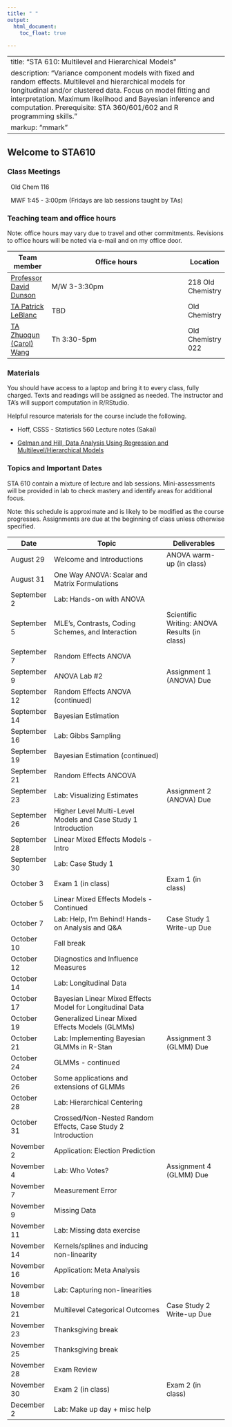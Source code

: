 ```yaml
---
title: " "
output: 
  html_document:
    toc_float: true
  
---
```


---
title: "STA 610: Multilevel and Hierarchical Models"
description: "Variance component models with fixed and random effects. Multilevel and hierarchical models for longitudinal and/or clustered data. Focus on model fitting and interpretation. Maximum likelihood and Bayesian inference and computation. Prerequisite: STA 360/601/602 and R programming skills."
markup: "mmark"
---



## Welcome to STA610

### Class Meetings

<font color="#6CA0DC"><i class="fas fa-university fa-lg"></i></font> &nbsp; Old Chem 116

<font color="#6CA0DC"><i class="fas fa-calendar-alt fa-lg"></i></font> &nbsp; MWF 1:45 - 3:00pm (Fridays are lab sessions taught by TAs)


### Teaching team and office hours 


Note: office hours may vary due to travel and other commitments. Revisions to office hours will be noted via e-mail and on my office door. 

| Team member | Office hours | Location |
| ----------  | -------------------------------------         | ---- |
| [Professor David Dunson](https://stat.duke.edu/people/amy-h-herring)  <a href="mailto:dunson@duke.edu" title="email"><i class="fa fa-envelope"></i></a> &nbsp;  | M/W 3-3:30pm | 218 Old Chemistry |
 [TA Patrick LeBlanc](https://stat.duke.edu/people/isaac-lavine)  <a href="mailto:patrick.leblanc@duke.edu" title="email"><i class="fa fa-envelope"></i></a> &nbsp; | TBD | Old Chemistry
 [TA Zhuoqun (Carol) Wang ](https://stat.duke.edu/people/xu-chen)  <a href="mailto:zhuoqun.wang@duke.edu" title="email"><i class="fa fa-envelope"></i></a> &nbsp;  | Th 3:30-5pm | Old Chemistry 022
                  


### Materials

You should have access to a laptop and bring it to every class, fully charged. Texts and readings will be assigned as needed. The instructor and TA's will support computation in R/RStudio. 

Helpful resource materials for the course include the following.

- Hoff, CSSS - Statistics 560 Lecture notes (Sakai)

- [Gelman and Hill, Data Analysis Using Regression and Multilevel/Hierarchical Models](https://www.amazon.com/Analysis-Regression-Multilevel-Hierarchical-Models/dp/052168689X)


### Topics and Important Dates

STA 610 contain a mixture of lecture and lab sessions. Mini-assessments will be provided in lab to check mastery and identify areas for additional focus.

Note: this schedule is approximate and is likely to be modified as the course progresses. Assignments are due at the beginning of class unless otherwise specified. 



|Date           |Topic                      |Deliverables     |
| ----------    | ---------------------------         | --------------- |
| August 29     | Welcome and Introductions        | ANOVA warm-up (in class)        |
| August 31     | One Way ANOVA: Scalar and Matrix Formulations    |                 |
| September 2    |  Lab: Hands-on with ANOVA     |        |
| September 5     |  MLE's, Contrasts, Coding Schemes, and Interaction      |    Scientific Writing: ANOVA Results (in class)     |
| September 7   | Random Effects ANOVA |  |
| September 9  | ANOVA Lab #2 | Assignment 1 (ANOVA) Due |
| September 12   | Random Effects ANOVA (continued) |  |
| September 14  | Bayesian Estimation |  |
| September 16  | Lab: Gibbs Sampling  |    |
| September 19  | Bayesian Estimation (continued)  |    |
| September 21  | Random Effects ANCOVA |   |
| September 23  | Lab: Visualizing Estimates | Assignment 2 (ANOVA) Due |
| September 26  | Higher Level Multi-Level Models and Case Study 1 Introduction |    |
| September 28  |  Linear Mixed Effects Models - Intro |   |
| September 30  | Lab: Case Study 1  |  |
| October 3  | Exam 1 (in class)  | Exam 1 (in class) |
| October 5     | Linear Mixed Effects Models - Continued |   | 
| October 7     | Lab: Help, I'm Behind! Hands-on Analysis and Q&A | Case Study 1 Write-up Due |
| October 10    | Fall break  |  |
| October 12    |  Diagnostics and Influence Measures |  |
| October 14    | Lab: Longitudinal Data |   |
| October 17    | Bayesian Linear Mixed Effects Model for Longitudinal Data |   |
| October 19    | Generalized Linear Mixed Effects Models (GLMMs) |  |
| October 21    | Lab: Implementing Bayesian GLMMs in R-Stan | Assignment 3 (GLMM) Due  | 
| October 24    | GLMMs - continued | |
| October 26    | Some applications and extensions of GLMMs |  |
| October 28    | Lab: Hierarchical Centering |  | | Reproducibility Evaluations Due  | 
| October 31    | Crossed/Non-Nested Random Effects, Case Study 2 Introduction |   | 
| November 2    | Application: Election Prediction  |    |
| November 4    | Lab: Who Votes? | Assignment 4 (GLMM) Due  | 
| November 7    | Measurement Error  | |
| November 9    | Missing Data |  |
| November 11    | Lab: Missing data exercise  |  |
| November 14   | Kernels/splines and inducing non-linearity |   |
| November 16   | Application: Meta Analysis |  |
| November 18   | Lab: Capturing non-linearities |  |
| November 21   | Multilevel Categorical Outcomes | Case Study 2 Write-up Due  |
| November 23   | Thanksgiving break |
| November 25   | Thanksgiving break |
| November 28   | Exam Review |  | 
| November 30   | Exam 2 (in class) | Exam 2 (in class) |
| December 2    | Lab: Make up day + misc help |  |


